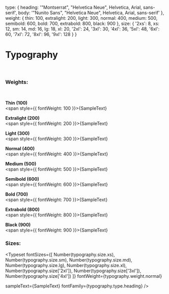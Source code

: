 
<Meta title="Foundations/Typography" />

  type: {
    heading: '"Montserrat", "Helvetica Neue", Helvetica, Arial, sans-serif',
    body: '"Nunito Sans", "Helvetica Neue", Helvetica, Arial, sans-serif'
  },
  weight: {
    thin: 100,
    extralight: 200,
    light: 300,
    normal: 400,
    medium: 500,
    semibold: 600,
    bold: 700,
    extrabold: 800,
    black: 900
  },
  size: {
    '2xs': 8,
    xs: 12,
    sm: 14,
    md: 16,
    lg: 18,
    xl: 20,
    '2xl': 24,
    '3xl': 30,
    '4xl': 36,
    '5xl': 48,
    '6xl': 60,
    '7xl': 72,
    '8xl': 96,
    '9xl': 128
  }
}


# Typography

<br />


### **Weights:**
<br/>

<b>Thin (100)</b>  
<span style={{ fontWeight: 100 }}>{SampleText}</span>

<b>Extralight (200)</b>  
<span style={{ fontWeight: 200 }}>{SampleText}</span>

<b>Light (300)</b>  
<span style={{ fontWeight: 300 }}>{SampleText}</span>

<b>Normal (400)</b>  
<span style={{ fontWeight: 400 }}>{SampleText}</span>

<b>Medium (500)</b>  
<span style={{ fontWeight: 500 }}>{SampleText}</span>

<b>Semibold (600)</b>  
<span style={{ fontWeight: 600 }}>{SampleText}</span>

<b>Bold (700)</b>  
<span style={{ fontWeight: 700 }}>{SampleText}</span>

<b>Extrabold (800)</b>  
<span style={{ fontWeight: 800 }}>{SampleText}</span>

<b>Black (900)</b>  
<span style={{ fontWeight: 900 }}>{SampleText}</span>
<br/>

### **Sizes:**

<Typeset
  fontSizes={[
    Number(typography.size.xs),
    Number(typography.size.sm),
    Number(typography.size.md),
    Number(typography.size.lg),
    Number(typography.size.xl),
    Number(typography.size['2xl']),
    Number(typography.size['3xl']),
    Number(typography.size['4xl'])
  ]}
  fontWeight={typography.weight.normal}

  sampleText={SampleText}
  fontFamily={typography.type.heading}
/>
